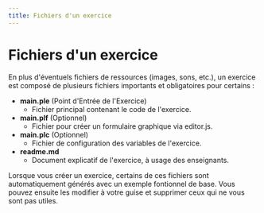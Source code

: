 ```yaml
---
title: Fichiers d'un exercice
---
```


#  Fichiers d'un exercice

En plus d'éventuels fichiers de ressources (images, sons, etc.), un exercice est composé de plusieurs fichiers importants et obligatoires pour certains :

- **main.ple** (Point d'Entrée de l'Exercice)
  - Fichier principal contenant le code de l'exercice.
- **main.plf** (Optionnel)
  - Fichier pour créer un formulaire graphique via editor.js.
- **main.plc** (Optionnel)
  - Fichier de configuration des variables de l'exercice.
- **readme.md**
  - Document explicatif de l'exercice, à usage des enseignants.


Lorsque vous créer un exercice, certains de ces fichiers sont automatiquement générés avec un exemple fontionnel de base. Vous pouvez ensuite les modifier à votre guise
et supprimer ceux qui ne vous sont pas utiles.
